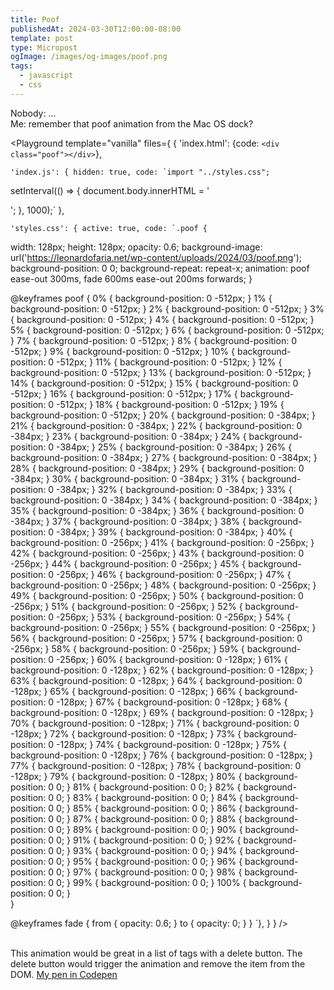 ```yaml
---
title: Poof
publishedAt: 2024-03-30T12:00:00-08:00
template: post
type: Micropost
ogImage: /images/og-images/poof.png
tags: 
  - javascript
  - css
---
```


Nobody: ...<br/>
Me: remember that poof animation from the Mac OS dock? 

<Playground template="vanilla" files={
{
    'index.html': {code: `<div class="poof"></div>`},

    'index.js': { hidden: true, code: `import "../styles.css";

setInterval(() => {
    document.body.innerHTML = '<div class="poof"></div>';
  }, 1000);` },

    'styles.css': { active: true, code: `.poof {
  width: 128px;
  height: 128px;
  opacity: 0.6;
  background-image: url('https://leonardofaria.net/wp-content/uploads/2024/03/poof.png');
  background-position: 0 0;
  background-repeat: repeat-x;
  animation: poof ease-out 300ms, fade 600ms ease-out 200ms forwards;
}

@keyframes poof {
  0% { background-position: 0 -512px; }
  1% { background-position: 0 -512px; }
  2% { background-position: 0 -512px; }
  3% { background-position: 0 -512px; }
  4% { background-position: 0 -512px; }
  5% { background-position: 0 -512px; }
  6% { background-position: 0 -512px; }
  7% { background-position: 0 -512px; }
  8% { background-position: 0 -512px; }
  9% { background-position: 0 -512px; }
  10% { background-position: 0 -512px; }
  11% { background-position: 0 -512px; }
  12% { background-position: 0 -512px; }
  13% { background-position: 0 -512px; }
  14% { background-position: 0 -512px; }
  15% { background-position: 0 -512px; }
  16% { background-position: 0 -512px; }
  17% { background-position: 0 -512px; }
  18% { background-position: 0 -512px; }
  19% { background-position: 0 -512px; }
  20% { background-position: 0 -384px; }
  21% { background-position: 0 -384px; }
  22% { background-position: 0 -384px; }
  23% { background-position: 0 -384px; }
  24% { background-position: 0 -384px; }
  25% { background-position: 0 -384px; }
  26% { background-position: 0 -384px; }
  27% { background-position: 0 -384px; }
  28% { background-position: 0 -384px; }
  29% { background-position: 0 -384px; }
  30% { background-position: 0 -384px; }
  31% { background-position: 0 -384px; }
  32% { background-position: 0 -384px; }
  33% { background-position: 0 -384px; }
  34% { background-position: 0 -384px; }
  35% { background-position: 0 -384px; }
  36% { background-position: 0 -384px; }
  37% { background-position: 0 -384px; }
  38% { background-position: 0 -384px; }
  39% { background-position: 0 -384px; }
  40% { background-position: 0 -256px; }
  41% { background-position: 0 -256px; }
  42% { background-position: 0 -256px; }
  43% { background-position: 0 -256px; }
  44% { background-position: 0 -256px; }
  45% { background-position: 0 -256px; }
  46% { background-position: 0 -256px; }
  47% { background-position: 0 -256px; }
  48% { background-position: 0 -256px; }
  49% { background-position: 0 -256px; }
  50% { background-position: 0 -256px; }
  51% { background-position: 0 -256px; }
  52% { background-position: 0 -256px; }
  53% { background-position: 0 -256px; }
  54% { background-position: 0 -256px; }
  55% { background-position: 0 -256px; }
  56% { background-position: 0 -256px; }
  57% { background-position: 0 -256px; }
  58% { background-position: 0 -256px; }
  59% { background-position: 0 -256px; }
  60% { background-position: 0 -128px; }
  61% { background-position: 0 -128px; }
  62% { background-position: 0 -128px; }
  63% { background-position: 0 -128px; }
  64% { background-position: 0 -128px; }
  65% { background-position: 0 -128px; }
  66% { background-position: 0 -128px; }
  67% { background-position: 0 -128px; }
  68% { background-position: 0 -128px; }
  69% { background-position: 0 -128px; }
  70% { background-position: 0 -128px; }
  71% { background-position: 0 -128px; }
  72% { background-position: 0 -128px; }
  73% { background-position: 0 -128px; }
  74% { background-position: 0 -128px; }
  75% { background-position: 0 -128px; }
  76% { background-position: 0 -128px; }
  77% { background-position: 0 -128px; }
  78% { background-position: 0 -128px; }
  79% { background-position: 0 -128px; }
  80% { background-position: 0 0; }
  81% { background-position: 0 0; }
  82% { background-position: 0 0; }
  83% { background-position: 0 0; }
  84% { background-position: 0 0; }
  85% { background-position: 0 0; }
  86% { background-position: 0 0; }
  87% { background-position: 0 0; }
  88% { background-position: 0 0; }
  89% { background-position: 0 0; }
  90% { background-position: 0 0; }
  91% { background-position: 0 0; }
  92% { background-position: 0 0; }
  93% { background-position: 0 0; }
  94% { background-position: 0 0; }
  95% { background-position: 0 0; }
  96% { background-position: 0 0; }
  97% { background-position: 0 0; }
  98% { background-position: 0 0; }
  99% { background-position: 0 0; }
  100% { background-position: 0 0; }  
}

@keyframes fade {
  from { opacity: 0.6; }
  to { opacity: 0; }
}
`},
  }
} />

<br/>
This animation would be great in a list of tags with a delete button. The delete button would trigger the animation and remove the item from the DOM. <A href="https://codepen.io/leonardofaria/pen/abyNOqO">My pen in Codepen</A>
